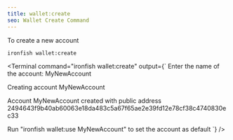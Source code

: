 ```yaml
---
title: wallet:create
seo: Wallet Create Command
---
```


To create a new account

```sh
ironfish wallet:create
```

<Terminal command="ironfish wallet:create"
  output={`
Enter the name of the account: MyNewAccount

Creating account MyNewAccount

Account MyNewAccount created with public address
2494643f9b40ab60063e18da483c5a67f65ae2e39fd12e78cf38c4740830ec33

Run "ironfish wallet:use MyNewAccount" to set the account as default
  `}
/>
